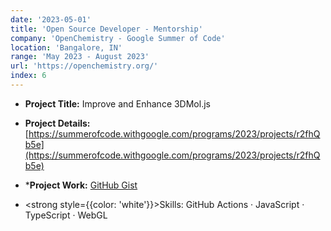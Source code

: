 ```yaml
---
date: '2023-05-01'
title: 'Open Source Developer - Mentorship'
company: 'OpenChemistry - Google Summer of Code'
location: 'Bangalore, IN'
range: 'May 2023 - August 2023'
url: 'https://openchemistry.org/'
index: 6
---
```


- **Project Title:** Improve and Enhance 3DMol.js
- **Project Details:** [https://summerofcode.withgoogle.com/programs/2023/projects/r2fhQb5e](https://summerofcode.withgoogle.com/programs/2023/projects/r2fhQb5e)
- ***Project Work:** [GitHub Gist](https://gist.github.com/adithyaakrishna/33c35519edaa8cac130ec4a96800c93f)

- <strong style={{color: 'white'}}>Skills:</strong> GitHub Actions · JavaScript · TypeScript · WebGL
